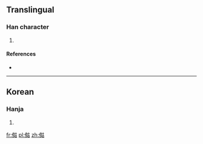 ==Translingual==

===Han character===
{{Han char|rn=9|rad=人|as=08|sn=10|four=|canj=人女十口 (OVJR)|ids=⿰[[亻]][[姑]]}}

# {{defn|Han|sort=人08}}

====References====
* {{Han ref|kx=0109.171|dkj=|dj=|hdz=|uh=346C|ud=13420|bh=|bd=}}

----

==Korean==

===Hanja===
{{ko-hanja|hangeul=고|rv=go|mr=ko|y=ko}}

# {{defn|lang=ko|sort=人08}}

[[fr:㑬]]
[[pl:㑬]]
[[zh:㑬]]